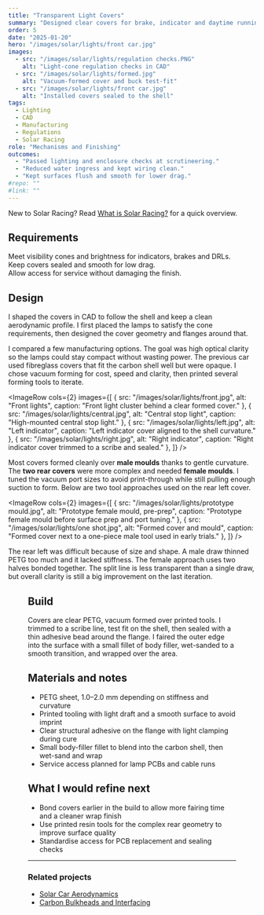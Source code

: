 ```yaml
---
title: "Transparent Light Covers"
summary: "Designed clear covers for brake, indicator and daytime running lights that meet rules and keep drag and water out."
order: 5
date: "2025-01-20"
hero: "/images/solar/lights/front car.jpg"
images:
  - src: "/images/solar/lights/regulation checks.PNG"
    alt: "Light-cone regulation checks in CAD"
  - src: "/images/solar/lights/formed.jpg"
    alt: "Vacuum-formed cover and buck test-fit"
  - src: "/images/solar/lights/front car.jpg"
    alt: "Installed covers sealed to the shell"
tags:
  - Lighting
  - CAD
  - Manufacturing
  - Regulations
  - Solar Racing
role: "Mechanisms and Finishing"
outcomes:
  - "Passed lighting and enclosure checks at scrutineering."
  - "Reduced water ingress and kept wiring clean."
  - "Kept surfaces flush and smooth for lower drag."
#repo: ""
#link: ""
---
```



New to Solar Racing? Read [What is Solar Racing?](/solar-racing/) for a quick overview.

## Requirements

Meet visibility cones and brightness for indicators, brakes and DRLs.  
Keep covers sealed and smooth for low drag.  
Allow access for service without damaging the finish.

## Design

I shaped the covers in CAD to follow the shell and keep a clean aerodynamic profile. I first placed the lamps to satisfy the cone requirements, then designed the cover geometry and flanges around that.

I compared a few manufacturing options. The goal was high optical clarity so the lamps could stay compact without wasting power. The previous car used fibreglass covers that fit the carbon shell well but were opaque. I chose vacuum forming for cost, speed and clarity, then printed several forming tools to iterate.

<ImageRow
  cols={2}
  images={[
    { src: "/images/solar/lights/front.jpg",   alt: "Front lights",       caption: "Front light cluster behind a clear formed cover." },
    { src: "/images/solar/lights/central.jpg", alt: "Central stop light", caption: "High-mounted central stop light." },
    { src: "/images/solar/lights/left.jpg",    alt: "Left indicator",     caption: "Left indicator cover aligned to the shell curvature." },
    { src: "/images/solar/lights/right.jpg",   alt: "Right indicator",    caption: "Right indicator cover trimmed to a scribe and sealed." },
  ]}
/>

Most covers formed cleanly over **male moulds** thanks to gentle curvature. The **two rear covers** were more complex and needed **female moulds**. I tuned the vacuum port sizes to avoid print-through while still pulling enough suction to form. Below are two tool approaches used on the rear left cover.

<ImageRow
  cols={2}
  images={[
    { src: "/images/solar/lights/prototype mould.jpg", alt: "Prototype female mould, pre-prep", caption: "Prototype female mould before surface prep and port tuning." },
    { src: "/images/solar/lights/one shot.jpg",        alt: "Formed cover and mould",           caption: "Formed cover next to a one-piece male tool used in early trials." },
  ]}
/>

The rear left was difficult because of size and shape. A male draw thinned PETG too much and it lacked stiffness. The female approach uses two halves bonded together. The split line is less transparent than a single draw, but overall clarity is still a big improvement on the last iteration.

<Figure
  src="/images/solar/lights/comparison.jpg"
  alt="Comparison of new vs old light covers"
  maxWidth="720px"
  caption="New vacuum-formed PETG covers compared with the older fibreglass covers. Higher clarity allows lower lamp power for the same visibility."
/>
<ImageRow
  cols={2}
  images={[
    { src: "/images/solar/lights/rear right.jpg", alt: "Rear right light", caption: "Finished rear right light." },
    { src: "/images/solar/lights/rear left.jpg",        alt: "Rear left light",           caption: "Finished Raer Left Light" },
  ]}
/>

## Build

Covers are clear PETG, vacuum formed over printed tools. I trimmed to a scribe line, test fit on the shell, then sealed with a thin adhesive bead around the flange. I faired the outer edge into the surface with a small fillet of body filler, wet-sanded to a smooth transition, and wrapped over the area.

## Materials and notes

- PETG sheet, 1.0–2.0 mm depending on stiffness and curvature  
- Printed tooling with light draft and a smooth surface to avoid imprint  
- Clear structural adhesive on the flange with light clamping during cure  
- Small body-filler fillet to blend into the carbon shell, then wet-sand and wrap  
- Service access planned for lamp PCBs and cable runs

## What I would refine next

- Bond covers earlier in the build to allow more fairing time and a cleaner wrap finish  
- Use printed resin tools for the complex rear geometry to improve surface quality  
- Standardise access for PCB replacement and sealing checks

---

### Related projects

- [Solar Car Aerodynamics](/projects/solar-car-aerodynamics/)  
- [Carbon Bulkheads and Interfacing](/projects/bulkheads-interfacing/)
